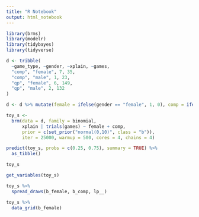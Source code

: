 ```yaml
---
title: "R Notebook"
output: html_notebook
---
```


```r
library(brms)
library(modelr)
library(tidybayes)
library(tidyverse)
```

```r
d <- tribble(
  ~game_type, ~gender, ~xplain, ~games,
  "comp", "female", 7, 35,
  "comp", "male", 1, 23,
  "qp", "female", 6, 149,
  "qp", "male", 2, 132
)
```

```r
d <- d %>% mutate(female = ifelse(gender == "female", 1, 0), comp = ifelse(game_type == "comp", 1, 0))
```

```r
toy_s <- 
  brm(data = d, family = binomial,
      xplain | trials(games) ~ female + comp,
      prior = c(set_prior("normal(0,10)", class = "b")),
      iter = 25000, warmup = 500, cores = 4, chains = 4)      
```

```r
predict(toy_s, probs = c(0.25, 0.75), summary = TRUE) %>%
  as_tibble()
```

```r
toy_s
```


```r
get_variables(toy_s)
```

```r
toy_s %>%
  spread_draws(b_female, b_comp, lp__)
```

```r
toy_s %>%
  data_grid(b_female)
```

